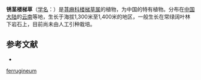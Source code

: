 {{Speciesbox
| name = 锈茎楼梯草
| status = 
| status_system = 
| image =
| genus = Elatostema
| species = ferrugineum
| authority = W. T. Wang
}}

'''锈茎楼梯草'''（[[学名|学名]]：{{lang|la|''Elatostema ferrugineum''}}）是[[荨麻科|荨麻科]][[楼梯草属|楼梯草属]]的植物，为中国的特有植物。分布在[[中国大陆|中国大陆]]的[[云南|云南]]等地，生长于海拔1,300米至1,400米的地区，一般生长在常绿阔叶林下岩石上，目前尚未由人工引种栽培。

== 参考文献 ==
<div class="references-small">
* {{cite web| url =http://www.bioinfo.cn/db05/KmzwSpecies.php?action=view&id=23176| title =锈茎楼梯草| work =《中国高等植物数据库全库》| publisher =中国科学院微生物研究所| author =昆明植物研究所| accessdate =2009-02-25| deadurl =yes| archiveurl =https://web.archive.org/web/20160305014146/http://www.bioinfo.cn/db05/KmzwSpecies.php?action=view&id=23176| archivedate =2016-03-05}}
</div>
{{Taxonbar|from=Q15232056}}

{{DEFAULTSORT:Elatostema ferrugineum}}
[[Category:楼梯草属|ferrugineum]]


{{Urticaceae-stub}}
